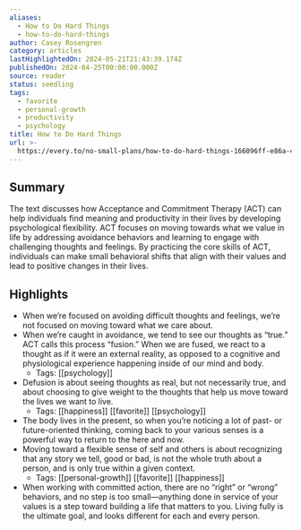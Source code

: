 ```yaml
---
aliases:
  - How to Do Hard Things
  - how-to-do-hard-things
author: Casey Rosengren
category: articles
lastHighlightedOn: 2024-05-21T21:43:39.174Z
publishedOn: 2024-04-25T00:00:00.000Z
source: reader
status: seedling
tags:
  - favorite
  - personal-growth
  - productivity
  - psychology
title: How to Do Hard Things
url: >-
  https://every.to/no-small-plans/how-to-do-hard-things-166096ff-e86a-4f99-a4fa-409c7f602a0f
---
```

## Summary

The text discusses how Acceptance and Commitment Therapy (ACT) can help individuals find meaning and productivity in their lives by developing psychological flexibility. ACT focuses on moving towards what we value in life by addressing avoidance behaviors and learning to engage with challenging thoughts and feelings. By practicing the core skills of ACT, individuals can make small behavioral shifts that align with their values and lead to positive changes in their lives.

## Highlights

- When we’re focused on avoiding difficult thoughts and feelings, we’re not focused on moving toward what we care about.
- When we’re caught in avoidance, we tend to see our thoughts as “true.” ACT calls this process “fusion.” When we are fused, we react to a thought as if it were an external reality, as opposed to a cognitive and physiological experience happening inside of our mind and body.
    - Tags: [[psychology]]
- Defusion is about seeing thoughts as real, but not necessarily true, and about choosing to give weight to the thoughts that help us move toward the lives we want to live.
    - Tags: [[happiness]] [[favorite]] [[psychology]]
- The body lives in the present, so when you’re noticing a lot of past- or future-oriented thinking, coming back to your various senses is a powerful way to return to the here and now.
- Moving toward a flexible sense of self and others is about recognizing that any story we tell, good or bad, is not the whole truth about a person, and is only true within a given context.
    - Tags: [[personal-growth]] [[favorite]] [[happiness]]
- When working with committed action, there are no “right” or “wrong” behaviors, and no step is too small—anything done in service of your values is a step toward building a life that matters to you. Living fully is the ultimate goal, and looks different for each and every person.
